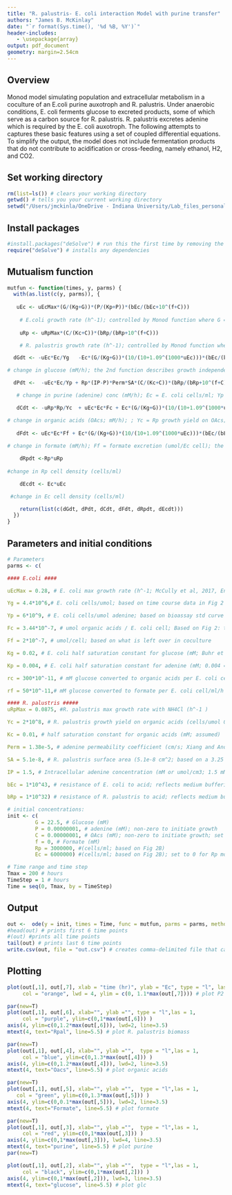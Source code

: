 ```yaml
---
title: "R. palustris- E. coli interaction Model with purine transfer"
authors: "James B. McKinlay"
date: "`r format(Sys.time(), '%d %B, %Y')`"
header-includes:
   - \usepackage{array}
output: pdf_document
geometry: margin=2.54cm
---
```


## Overview
Monod model simulating population and extracellular metabolism in a coculture of an E.coli purine auxotroph and R. palustris. Under anaerobic conditions, E. coli ferments glucose to excreted products, some of which serve as a carbon source for R. palustris. R. palustris excretes adenine which is required by the E. coli auxotroph. The following attempts to captures these basic features using a set of coupled differential equations.
To simplify the output, the model does not include fermentation products that do not contribute to acidification or cross-feeding, namely ethanol, H2, and CO2.

## Set working directory
```r
rm(list=ls()) # clears your working directory
getwd() # tells you your current working directory
setwd("/Users/jmckinla/OneDrive - Indiana University/Lab_files_personal/Manuscripts/Purine coculture/Purine excretion mechanism") # sets your working directory
```

## Install packages
```r
#install.packages("deSolve") # run this the first time by removing the ‘#’
require("deSolve") # installs any dependencies
```

## Mutualism function
```r
mutfun <- function(times, y, parms) {
  with(as.list(c(y, parms)), { 
  
   uEc <- uEcMax*(G/(Kg+G))*(P/(Kp+P))*(bEc/(bEc+10^(f+C)))
 
    # E.coli growth rate (h^-1); controlled by Monod function where G = glucose concentration, Kg = half saturation constant for G, P = purine (adenine) concentration, Kp = half saturation constant for P; bEc/(bEc+10^(f+C)) is a sigmoidal function resembling a buffer titration curve where accumulation of formate (f) and consumable organic acids (C) will decrease the growth rate
 
    uRp <- uRpMax*(C/(Kc+C))*(bRp/(bRp+10^(f+C))) 

    # R. palustris growth rate (h^-1); controlled by Monod function where C = consumable organic acid (OAcs) concentration, Kc = half saturation constant for C; growth rate is also controlled by acid accumulation as described for the E. coli growth rate

  dGdt <- -uEc*Ec/Yg   -Ec*(G/(Kg+G))*(10/(10+1.09^(1000*uEc)))*(bEc/(bEc+10^(f+C)))*((100/(100+6^C))*(rc+rf)) 

# change in glucose (mM/h); the 2nd function describes growth independent metabolism as described by McCully et al, 2017, Environ Microbiol; applying the Monod and sigmoidal acid accumulation functions constrains growth independent metabolism to be dependent on glucose availability and permissive acid levels

  dPdt <-  -uEc*Ec/Yp + Rp*(IP-P)*Perm*SA*(C/(Kc+C))*(bRp/(bRp+10^(f+C))) 

   # change in purine (adenine) conc (mM/h); Ec = E. coli cells/ml; Yp = growth yield on adenine; Rp = Rpalustris cells/ml; IP = intracellular adenine conc (umol/cm^3); P = extracellular adenine conc (umol/cm^3); Perm = adenine permeability coefficient (cm/s); SA = cellular surface area (cm^2/cell) ; applying the Monod and sigmoidal acid accumulation functions constrains diffusion to be dependent on organic acid availability and permissive acid levels

   dCdt <- -uRp*Rp/Yc  + uEc*Ec*Fc + Ec*(G/(Kg+G))*(10/(10+1.09^(1000*uEc)))*(bEc/(bEc+10^(f+C)))*(rc*(100/(100+6^C)))#+rc_mono) 

# change in organic acids (OAcs; mM/h); ; Yc = Rp growth yield on OAcs; Fc = OAcs excretion level (umol/Ec cell); the 2nd function describes growth independent metabolism as described by McCully et al, 2017, Environ Microbiol;
   
   dFdt <- uEc*Ec*Ff + Ec*(G/(Kg+G))*(10/(10+1.09^(1000*uEc)))*(bEc/(bEc+10^(f+C)))*(rf*(100/(100+6^C)))# + rf_mono)
   
# change in formate (mM/h); Ff = formate excretion (umol/Ec cell); the 2nd function describes growth independent metabolism as described by McCully et al, 2017, Environ Microbiol;

    dRpdt <-Rp*uRp 
    
#change in Rp cell density (cells/ml)

    dEcdt <- Ec*uEc

 #change in Ec cell density (cells/ml)

    return(list(c(dGdt, dPdt, dCdt, dFdt, dRpdt, dEcdt))) 
  })
}
```

## Parameters and initial conditions
```r

# Parameters
parms <- c(

#### E.coli ####  

uEcMax = 0.28, # E. coli max growth rate (h^-1; McCully et al, 2017, Environ Microbiol)

Yg = 4.4*10^6,# E. coli cells/umol; based on time course data in Fig 2

Yp = 6*10^9, # E. coli cells/umol adenine; based on bioassay std curve in Fig 4 

Fc = 3.44*10^-7, # umol organic acids / E. coli cell; Based on Fig 2: the sum of organic acids left over in coculture (2.20*10^-7 umol/ E.coli cell) + what was estimated to be assimilated by R. palustris (1.24*10^-7) 

Ff = 2*10^-7, # umol/cell; based on what is left over in coculture

Kg = 0.02, # E. coli half saturation constant for glucose (mM; Buhr et al 1992 J Biol Chem)

Kp = 0.004, # E. coli half saturation constant for adenine (mM; 0.004 = average for PurP (0.001) and YicO (0.0065); Papakostas et al. 2013. JBC 288: P36827-36840 

rc = 300*10^-11, # mM glucose converted to organic acids per E. coli cell/ml per h in the absence of growth (umol/cell/h; McCully et al, 2017, Environ Microbiol)

rf = 50*10^-11,# mM glucose converted to formate per E. coli cell/ml/h in the absence of growth (umol/cell/h; rounded up from McCully et al, 2017, Environ Microbiol)

#### R. palustris #####
uRpMax = 0.0875, #R. palustris max growth rate with NH4Cl (h^-1 )

Yc = 2*10^8, # R. palustris growth yield on organic acids (cells/umol OAcs consumed; based on values from this study)

Kc = 0.01, # half saturation constant for organic acids (mM; assumed)

Perm = 1.38e-5, # adenine permeability coefficient (cm/s; Xiang and Anderson, 1994, J Membrane Biol, 140, 111-122)

SA = 5.1e-8, # R. palustris surface area (5.1e-8 cm^2; based on a 3.25 um cell length; LaSarre 2018 mBio, Fig 3F) Smaller and larger SA values were upper and lower bounds as follows: 4.24e-8 cm^2 for 2.7 um cell length; 5.97e-8 cm^2 for 3.8 um cell length

IP = 1.5, # Intracellular adenine concentration (mM or umol/cm3; 1.5 mM for CGA009; 0.02 mM for TIE-1)

bEc = 1*10^43, # resistance of E. coli to acid; reflects medium buffering (McCully et al, 2017, Environ Microbiol)

bRp = 1*10^32) # resistance of R. palustris to acid; reflects medium buffering (McCully et al, 2017, Environ Microbiol)

# initial concentrations:
init <- c( 
         G = 22.5, # Glucose (mM)  
         P = 0.00000001, # adenine (mM); non-zero to initiate growth 
         C = 0.00000001, # OAcs (mM); non-zero to initiate growth; set to 10 for Rp monocultures
         f = 0, # Formate (mM)
         Rp = 3000000, #(cells/ml; based on Fig 2B)
         Ec = 6000000) #(cells/ml; based on Fig 2B); set to 0 for Rp monocultures

# Time range and time step
Tmax = 200 # hours
TimeStep = 1 # hours
Time = seq(0, Tmax, by = TimeStep)
```

## Output
```r
out <-  ode(y = init, times = Time, func = mutfun, parms = parms, method = "lsode")
#head(out) # prints first 6 time points
#(out) #prints all time points
tail(out) # prints last 6 time points
write.csv(out, file = "out.csv") # creates comma-delimited file that can be pasted into spreadsheet for graphing
```

## Plotting
```r

plot(out[,1], out[,7], xlab = "time (hr)", ylab = "Ec", type = "l", las = 1, 
     col = "orange", lwd = 4, ylim = c(0, 1.1*max(out[,7]))) # plot P2

par(new=T)
plot(out[,1], out[,6], xlab="", ylab ="", type = "l",las = 1,
     col = "purple", ylim=c(0,1*max(out[,6])) )
axis(4, ylim=c(0,1.2*max(out[,6])), lwd=2, line=3.5)
mtext(4, text="Rpal", line=5.5) # plot R. palustris biomass

par(new=T)
plot(out[,1], out[,4], xlab="", ylab ="",  type = "l",las = 1,
     col = "blue", ylim=c(0,1.3*max(out[,4])) )
axis(4, ylim=c(0,1.2*max(out[,4])), lwd=2, line=3.5)
mtext(4, text="Oacs", line=5.5) # plot organic acids

par(new=T)
plot(out[,1], out[,5], xlab="", ylab ="",  type = "l",las = 1,
   col = "green", ylim=c(0,1.3*max(out[,5])) )
axis(4, ylim=c(0,0.1*max(out[,5])), lwd=2, line=3.5)
mtext(4, text="Formate", line=5.5) # plot formate

par(new=T)
plot(out[,1], out[,3], xlab="", ylab ="",  type = "l",las = 1,
     col = "red", ylim=c(0,1*max(out[,3])) )
axis(4, ylim=c(0,1*max(out[,3])), lwd=4, line=3.5)
mtext(4, text="purine", line=5.5) # plot purine
par(new=T)

plot(out[,1], out[,2], xlab="", ylab ="",  type = "l",las = 1,
     col = "black", ylim=c(0,1*max(out[,2])) )
axis(4, ylim=c(0,1*max(out[,2])), lwd=3, line=3.5)
mtext(4, text="glucose", line=5.5) # plot glc
```
